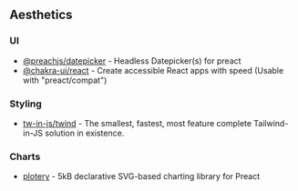 ## Aesthetics

### UI
- [@preachjs/datepicker](https://github.com/preachjs/datepicker) - Headless Datepicker(s) for preact
- [@chakra-ui/react](https://v2.chakra-ui.com/) - Create accessible React apps with speed (Usable with "preact/compat")

### Styling

- [tw-in-js/twind](https://github.com/tw-in-js/twind) - The smallest, fastest, most feature complete Tailwind-in-JS solution in existence. 

### Charts 
- [plotery](https://shelacek.bitbucket.io/plotery) - 5kB declarative SVG-based charting library for Preact